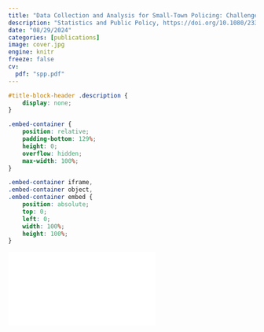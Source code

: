 ```yaml
---
title: "Data Collection and Analysis for Small-Town Policing: Challenges and Recommendations"
description: "Statistics and Public Policy, https://doi.org/10.1080/2330443X.2024.2379270"
date: "08/29/2024"
categories: [publications]
image: cover.jpg
engine: knitr
freeze: false
cv:
  pdf: "spp.pdf"
---
```


```css
#title-block-header .description {
    display: none;
}
```

```css
.embed-container {
    position: relative;
    padding-bottom: 129%;
    height: 0;
    overflow: hidden;
    max-width: 100%;
}

.embed-container iframe,
.embed-container object,
.embed-container embed {
    position: absolute;
    top: 0;
    left: 0;
    width: 100%;
    height: 100%;
}
```

```{=html}
<div class="embed-container">
  <iframe src="`r rmarkdown::metadata$cv$pdf`" style="border: 0.5px"></iframe>
</div>
```
